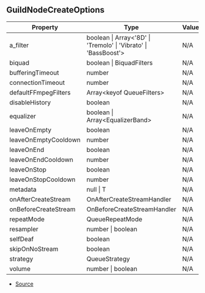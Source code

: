 ## GuildNodeCreateOptions


| Property | Type | Value | Description |
| ----------- | ----------- | ----------- | ----------- |
| a_filter | boolean \| Array\<'8D' \| 'Tremolo' \| 'Vibrato' \| 'BassBoost'> | N/A | - |
| biquad | boolean \| BiquadFilters | N/A | - |
| bufferingTimeout | number | N/A | - |
| connectionTimeout | number | N/A | - |
| defaultFFmpegFilters | Array\<keyof QueueFilters> | N/A | - |
| disableHistory | boolean | N/A | - |
| equalizer | boolean \| Array\<EqualizerBand> | N/A | - |
| leaveOnEmpty | boolean | N/A | - |
| leaveOnEmptyCooldown | number | N/A | - |
| leaveOnEnd | boolean | N/A | - |
| leaveOnEndCooldown | number | N/A | - |
| leaveOnStop | boolean | N/A | - |
| leaveOnStopCooldown | number | N/A | - |
| metadata | null \| T | N/A | - |
| onAfterCreateStream | OnAfterCreateStreamHandler | N/A | - |
| onBeforeCreateStream | OnBeforeCreateStreamHandler | N/A | - |
| repeatMode | QueueRepeatMode | N/A | - |
| resampler | number \| boolean | N/A | - |
| selfDeaf | boolean | N/A | - |
| skipOnNoStream | boolean | N/A | - |
| strategy | QueueStrategy | N/A | - |
| volume | number \| boolean | N/A | - |


- [Source](https://github.com/Androz2091/discord-player/blob/827d536/packages/discord-player/src/Structures/GuildNodeManager.ts#L8)
